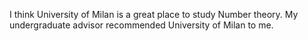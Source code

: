 I think University of Milan is a great place to study Number theory. My undergraduate advisor recommended University of Milan to me.

